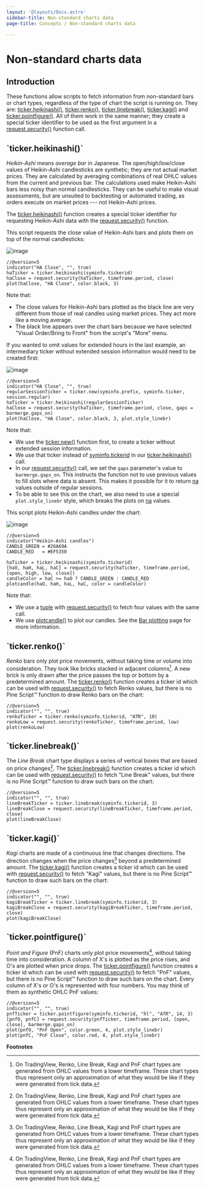 ```yaml
---
layout: '@layouts/Docs.astro'
sidebar-title: Non-standard charts data
page-title: Concepts / Non-standard charts data

---
```


# Non-standard charts data 



## Introduction

These functions allow scripts to fetch information from non-standard
bars or chart types, regardless of the type of chart the script is
running on. They are:
[ticker.heikinashi()](https://www.tradingview.com/pine-script-reference/v5/#fun_ticker%7Bdot%7Dheikinashi),
[ticker.renko()](https://www.tradingview.com/pine-script-reference/v5/#fun_ticker%7Bdot%7Drenko),
[ticker.linebreak()](https://www.tradingview.com/pine-script-reference/v5/#fun_ticker%7Bdot%7Dlinebreak),
[ticker.kagi()](https://www.tradingview.com/pine-script-reference/v5/#fun_ticker%7Bdot%7Dkagi)
and
[ticker.pointfigure()](https://www.tradingview.com/pine-script-reference/v5/#fun_ticker%7Bdot%7Dpointfigure).
All of them work in the same manner; they create a special ticker
identifier to be used as the first argument in a
[request.security()](https://www.tradingview.com/pine-script-reference/v5/#fun_request%7Bdot%7Dsecurity)
function call.

## \`ticker.heikinashi()\`

*Heikin-Ashi* means *average bar* in Japanese. The open/high/low/close
values of Heikin-Ashi candlesticks are synthetic; they are not actual
market prices. They are calculated by averaging combinations of real
OHLC values from the current and previous bar. The calculations used
make Heikin-Ashi bars less noisy than normal candlesticks. They can be
useful to make visual assessments, but are unsuited to backtesting or
automated trading, as orders execute on market prices --- not
Heikin-Ashi prices.

The
[ticker.heikinashi()](https://www.tradingview.com/pine-script-reference/v5/#fun_ticker%7Bdot%7Dheikinashi)
function creates a special ticker identifier for requesting Heikin-Ashi
data with the
[request.security()](https://www.tradingview.com/pine-script-reference/v5/#fun_request%7Bdot%7Dsecurity)
function.

This script requests the close value of Heikin-Ashi bars and plots them
on top of the normal candlesticks:

![image](@assets/concepts/NonStandardCharts-TickerHeikinAshi-01.png)

``` pine
//@version=5
indicator("HA Close", "", true)
haTicker = ticker.heikinashi(syminfo.tickerid)
haClose = request.security(haTicker, timeframe.period, close)
plot(haClose, "HA Close", color.black, 3)
```

Note that:

-   The close values for Heikin-Ashi bars plotted as the black line are
    very different from those of real candles using market prices. They
    act more like a moving average.
-   The black line appears over the chart bars because we have selected
    \"Visual Order/Bring to Front\" from the script\'s \"More\" menu.

If you wanted to omit values for extended hours in the last example, an
intermediary ticker without extended session information would need to
be created first:

![image](@assets/concepts/NonStandardCharts-TickerHeikinAshi-02.png)

``` pine
//@version=5
indicator("HA Close", "", true)
regularSessionTicker = ticker.new(syminfo.prefix, syminfo.ticker, session.regular)
haTicker = ticker.heikinashi(regularSessionTicker)
haClose = request.security(haTicker, timeframe.period, close, gaps = barmerge.gaps_on)
plot(haClose, "HA Close", color.black, 3, plot.style_linebr)
```

Note that:

-   We use the
    [ticker.new()](https://www.tradingview.com/pine-script-reference/v5/#fun_ticker%7Bdot%7Dnew)
    function first, to create a ticker without extended session
    information.
-   We use that ticker instead of
    [syminfo.tickerid](https://www.tradingview.com/pine-script-reference/v5/#var_syminfo%7Bdot%7Dtickerid)
    in our
    [ticker.heikinashi()](https://www.tradingview.com/pine-script-reference/v5/#fun_ticker%7Bdot%7Dheikinashi)
    call.
-   In our
    [request.security()](https://www.tradingview.com/pine-script-reference/v5/#fun_request%7Bdot%7Dsecurity)
    call, we set the `gaps` parameter\'s value to `barmerge.gaps_on`.
    This instructs the function not to use previous values to fill slots
    where data is absent. This makes it possible for it to return
    [na](https://www.tradingview.com/pine-script-reference/v5/#var_na)
    values outside of regular sessions.
-   To be able to see this on the chart, we also need to use a special
    `plot.style_linebr` style, which breaks the plots on
    [na](https://www.tradingview.com/pine-script-reference/v5/#var_na)
    values.

This script plots Heikin-Ashi candles under the chart:

![image](@assets/concepts/NonStandardCharts-TickerHeikinAshi-03.png)

``` pine
//@version=5
indicator("Heikin-Ashi candles")
CANDLE_GREEN = #26A69A
CANDLE_RED   = #EF5350

haTicker = ticker.heikinashi(syminfo.tickerid)
[haO, haH, haL, haC] = request.security(haTicker, timeframe.period, [open, high, low, close])
candleColor = haC >= haO ? CANDLE_GREEN : CANDLE_RED
plotcandle(haO, haH, haL, haC, color = candleColor)
```

Note that:

-   We use a
    [tuple](/pine-script-docs/language/variable-declarations#tuple-declarations) with
    [request.security()](https://www.tradingview.com/pine-script-reference/v5/#fun_request%7Bdot%7Dsecurity)
    to fetch four values with the same call.
-   We use
    [plotcandle()](https://www.tradingview.com/pine-script-reference/v5/#fun_plotcandle)
    to plot our candles. See the
    [Bar plotting](/pine-script-docs/concepts/bar-plotting) page
    for more information.

## \`ticker.renko()\`

*Renko* bars only plot price movements, without taking time or volume
into consideration. They look like bricks stacked in adjacent
columns[^1]. A new brick is only drawn after the price passes the top or
bottom by a predetermined amount. The
[ticker.renko()](https://www.tradingview.com/pine-script-reference/v5/#fun_ticker%7Bdot%7Drenko)
function creates a ticker id which can be used with
[request.security()](https://www.tradingview.com/pine-script-reference/v5/#fun_request%7Bdot%7Dsecurity)
to fetch Renko values, but there is no Pine Script™ function to draw
Renko bars on the chart:

``` pine
//@version=5
indicator("", "", true)
renkoTicker = ticker.renko(syminfo.tickerid, "ATR", 10)
renkoLow = request.security(renkoTicker, timeframe.period, low)
plot(renkoLow)
```

## \`ticker.linebreak()\`

The *Line Break* chart type displays a series of vertical boxes that are
based on price changes[^2]. The
[ticker.linebreak()](https://www.tradingview.com/pine-script-reference/v5/#fun_ticker%7Bdot%7Dlinebreak)
function creates a ticker id which can be used with
[request.security()](https://www.tradingview.com/pine-script-reference/v5/#fun_request%7Bdot%7Dsecurity)
to fetch \"Line Break\" values, but there is no Pine Script™ function to
draw such bars on the chart:

``` pine
//@version=5
indicator("", "", true)
lineBreakTicker = ticker.linebreak(syminfo.tickerid, 3)
lineBreakClose = request.security(lineBreakTicker, timeframe.period, close)
plot(lineBreakClose)
```

## \`ticker.kagi()\`

*Kagi* charts are made of a continuous line that changes directions. The
direction changes when the price changes[^3] beyond a predetermined
amount. The
[ticker.kagi()](https://www.tradingview.com/pine-script-reference/v5/#fun_ticker%7Bdot%7Dkagi)
function creates a ticker id which can be used with
[request.security()](https://www.tradingview.com/pine-script-reference/v5/#fun_request%7Bdot%7Dsecurity)
to fetch \"Kagi\" values, but there is no Pine Script™ function to draw
such bars on the chart:

``` pine
//@version=5
indicator("", "", true)
kagiBreakTicker = ticker.linebreak(syminfo.tickerid, 3)
kagiBreakClose = request.security(kagiBreakTicker, timeframe.period, close)
plot(kagiBreakClose)
```

## \`ticker.pointfigure()\`

*Point and Figure* (PnF) charts only plot price movements[^4], without
taking time into consideration. A column of X\'s is plotted as the price
rises, and O\'s are plotted when price drops. The
[ticker.pointfigure()](https://www.tradingview.com/pine-script-reference/v5/#fun_ticker%7Bdot%7Dpointfigure)
function creates a ticker id which can be used with
[request.security()](https://www.tradingview.com/pine-script-reference/v5/#fun_request%7Bdot%7Dsecurity)
to fetch \"PnF\" values, but there is no Pine Script™ function to draw
such bars on the chart. Every column of X\'s or O\'s is represented with
four numbers. You may think of them as synthetic OHLC PnF values:

``` pine
//@version=5
indicator("", "", true)
pnfTicker = ticker.pointfigure(syminfo.tickerid, "hl", "ATR", 14, 3)
[pnfO, pnfC] = request.security(pnfTicker, timeframe.period, [open, close], barmerge.gaps_on)
plot(pnfO, "PnF Open", color.green, 4, plot.style_linebr)
plot(pnfC, "PnF Close", color.red, 4, plot.style_linebr)
```

**Footnotes**



[^1]: On TradingView, Renko, Line Break, Kagi and PnF chart types are
    generated from OHLC values from a lower timeframe. These chart types
    thus represent only an approximation of what they would be like if
    they were generated from tick data.

[^2]: On TradingView, Renko, Line Break, Kagi and PnF chart types are
    generated from OHLC values from a lower timeframe. These chart types
    thus represent only an approximation of what they would be like if
    they were generated from tick data.

[^3]: On TradingView, Renko, Line Break, Kagi and PnF chart types are
    generated from OHLC values from a lower timeframe. These chart types
    thus represent only an approximation of what they would be like if
    they were generated from tick data.

[^4]: On TradingView, Renko, Line Break, Kagi and PnF chart types are
    generated from OHLC values from a lower timeframe. These chart types
    thus represent only an approximation of what they would be like if
    they were generated from tick data.
